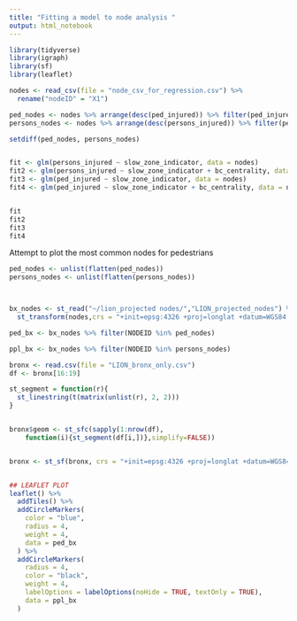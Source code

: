 ```yaml
---
title: "Fitting a model to node analysis "
output: html_notebook
---
```


```r
library(tidyverse)
library(igraph)
library(sf)
library(leaflet)

nodes <- read_csv(file = "node_csv_for_regression.csv") %>% 
  rename("nodeID" = "X1")

ped_nodes <- nodes %>% arrange(desc(ped_injured)) %>% filter(ped_injured >= 6)  %>% select(nodeID)
persons_nodes <- nodes %>% arrange(desc(persons_injured)) %>% filter(persons_injured > 20)  %>% select(nodeID)

setdiff(ped_nodes, persons_nodes)


fit <- glm(persons_injured ~ slow_zone_indicator, data = nodes)
fit2 <- glm(persons_injured ~ slow_zone_indicator + bc_centrality, data = nodes)
fit3 <- glm(ped_injured ~ slow_zone_indicator, data = nodes)
fit4 <- glm(ped_injured ~ slow_zone_indicator + bc_centrality, data = nodes)


fit
fit2
fit3
fit4

```


Attempt to plot the most common nodes for pedestrians
```r

ped_nodes <- unlist(flatten(ped_nodes))
persons_nodes <- unlist(flatten(persons_nodes))



bx_nodes <- st_read("~/lion_projected nodes/","LION_projected_nodes") %>% 
  st_transform(nodes,crs = "+init=epsg:4326 +proj=longlat +datum=WGS84 +no_defs +ellps=WGS84 +towgs84=0,0,0 ") 

ped_bx <- bx_nodes %>% filter(NODEID %in% ped_nodes)

ppl_bx <- bx_nodes %>% filter(NODEID %in% persons_nodes)

bronx <- read.csv(file = "LION_bronx_only.csv")
df <- bronx[16:19]

st_segment = function(r){
  st_linestring(t(matrix(unlist(r), 2, 2)))
}


bronx$geom <- st_sfc(sapply(1:nrow(df), 
    function(i){st_segment(df[i,])},simplify=FALSE))


bronx <- st_sf(bronx, crs = "+init=epsg:4326 +proj=longlat +datum=WGS84 +no_defs +ellps=WGS84 +towgs84=0,0,0")


## LEAFLET PLOT 
leaflet() %>% 
  addTiles() %>% 
  addCircleMarkers(
    color = "blue",
    radius = 4,
    weight = 4,
    data = ped_bx
  ) %>%
  addCircleMarkers(
    radius = 4,
    color = "black",
    weight = 4,
    labelOptions = labelOptions(noHide = TRUE, textOnly = TRUE),
    data = ppl_bx
  )




```


